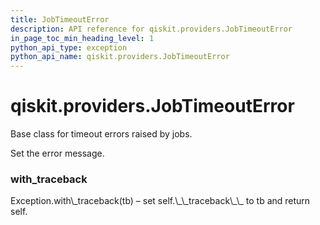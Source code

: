 ```yaml
---
title: JobTimeoutError
description: API reference for qiskit.providers.JobTimeoutError
in_page_toc_min_heading_level: 1
python_api_type: exception
python_api_name: qiskit.providers.JobTimeoutError
---
```


# qiskit.providers.JobTimeoutError

<Class id="qiskit.providers.JobTimeoutError" isDedicatedPage={true} github="https://github.com/qiskit/qiskit/tree/stable/0.17/qiskit/providers/exceptions.py" signature="JobTimeoutError(*message)" modifiers="exception">
  Base class for timeout errors raised by jobs.

  Set the error message.

  ### with\_traceback

  <Function id="qiskit.providers.JobTimeoutError.with_traceback" signature="with_traceback()">
    Exception.with\_traceback(tb) – set self.\_\_traceback\_\_ to tb and return self.
  </Function>
</Class>

